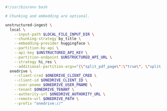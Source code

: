 ```bash CLI
#!/usr/bin/env bash

# Chunking and embedding are optional.

unstructured-ingest \
  local \
    --input-path $LOCAL_FILE_INPUT_DIR \
    --chunking-strategy by_title \
    --embedding-provider huggingface \
    --partition-by-api \
    --api-key $UNSTRUCTURED_API_KEY \
    --partition-endpoint $UNSTRUCTURED_API_URL \
    --strategy hi_res \
    --additional-partition-args="{\"split_pdf_page\":\"true\", \"split_pdf_allow_failed\":\"true\", \"split_pdf_concurrency_level\": 15}" \
  onedrive \
    --client-cred $ONEDRIVE_CLIENT_CRED \
    --client-id $ONEDRIVE_CLIENT_ID \
    --user-pname $ONEDRIVE_USER_PNAME \
    --tenant $ONEDRIVE_TENANT \
    --authority-url $ONEDRIVE_AUTHORITY_URL \
    --remote-url $ONEDRIVE_PATH \
    --prefix "onedrive://"
```